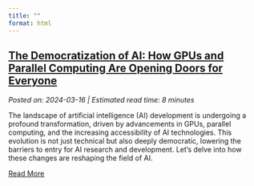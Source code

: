```yaml
---
title: ""
format: html
---
```


<div class="blog-summary">
  <h2><a href="/posts/Blog1.qmd">The Democratization of AI: How GPUs and Parallel Computing Are Opening Doors for Everyone</a></h2>

  <p><em>Posted on: 2024-03-16 | Estimated read time: 8 minutes</em></p>

  <p>The landscape of artificial intelligence (AI) development is undergoing a profound transformation, driven by advancements in GPUs, parallel computing, and the increasing accessibility of AI technologies. This evolution is not just technical but also deeply democratic, lowering the barriers to entry for AI research and development. Let's delve into how these changes are reshaping the field of AI.</p>

  <p><a href="/posts/Blog1.qmd">Read More</a></p>
</div>

